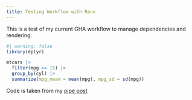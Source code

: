 ---
title: Testing Workflow with Renv
---

This is a test of my current GHA workflow to manage dependencies and rendering.

```{r}
#| warning: false
library(dplyr)

mtcars |>
  filter(mpg >= 15) |>
  group_by(cyl) |>
  summarize(mpg_mean = mean(mpg), mpg_sd = sd(mpg))
```

Code is taken from my [pipe post](https://www.visruth.com/blog/pipe/)
